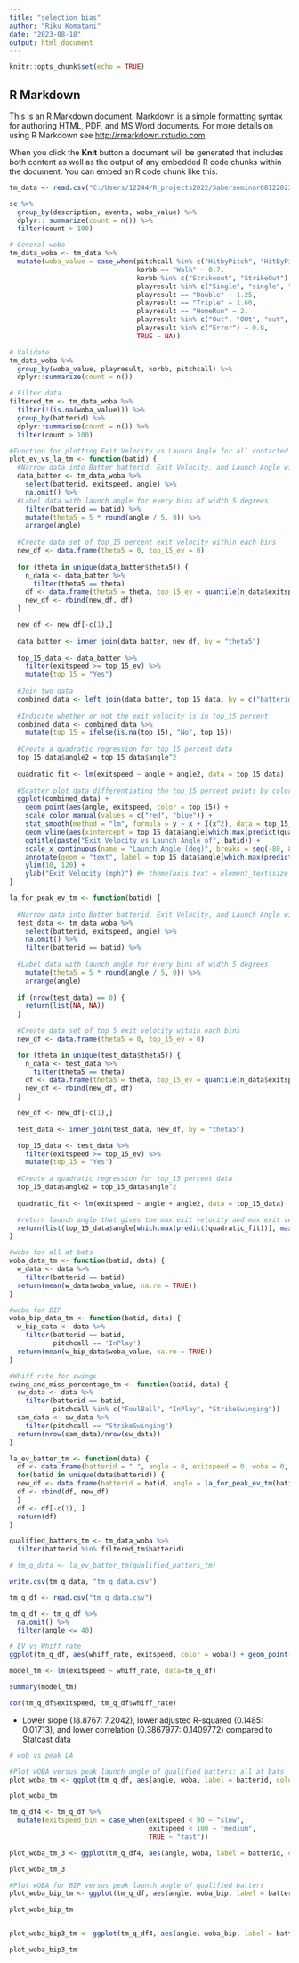 ```yaml
---
title: "selection_bias"
author: "Riku Komatani"
date: "2023-08-18"
output: html_document
---
```


```r
knitr::opts_chunk$set(echo = TRUE)
```

## R Markdown

This is an R Markdown document. Markdown is a simple formatting syntax for authoring HTML, PDF, and MS Word documents. For more details on using R Markdown see <http://rmarkdown.rstudio.com>.

When you click the **Knit** button a document will be generated that includes both content as well as the output of any embedded R code chunks within the document. You can embed an R code chunk like this:

```r
tm_data <- read.csv("C:/Users/12244/R_projects2022/Saberseminar08122023/10276f5c-13b4-4c6c-821f-ba02fa3a5771.csv")
```


```r
sc %>%
  group_by(description, events, woba_value) %>%
  dplyr:: summarize(count = n()) %>%
  filter(count > 100)

```


```r
# General woba
tm_data_woba <- tm_data %>%
  mutate(woba_value = case_when(pitchcall %in% c("HitbyPitch", "HitByPitch") ~ 0,
                                korbb == "Walk" ~ 0.7,
                                korbb %in% c("Strikeout", "StrikeOut") ~ 0,
                                playresult %in% c("Single", "single", "SIngle") ~ 0.9,
                                playresult == "Double" ~ 1.25,
                                playresult == "Triple" ~ 1.60,
                                playresult == "HomeRun" ~ 2,
                                playresult %in% c("Out", "OUt", "out", "FieldersChoice", "Fielderschoice") ~ 0,
                                playresult %in% c("Error") ~ 0.9,
                                TRUE ~ NA))

```

```r
# Validate
tm_data_woba %>%
  group_by(woba_value, playresult, korbb, pitchcall) %>%
  dplyr::summarize(count = n())
```

```r
# Filter data
filtered_tm <- tm_data_woba %>%
  filter(!(is.na(woba_value))) %>%
  group_by(batterid) %>%
  dplyr::summarise(count = n()) %>%
  filter(count > 100)
```

```r
#Function for plotting Exit Velocity vs Launch Angle for all contacted balls for a batter
plot_ev_vs_la_tm <- function(batid) {
  #Narrow data into Batter batterid, Exit Velocity, and Launch Angle with non NA value. Filter to in-play.
  data_batter <- tm_data_woba %>%
    select(batterid, exitspeed, angle) %>%
    na.omit() %>%
  #Label data with launch angle for every bins of width 5 degrees
    filter(batterid == batid) %>%
    mutate(theta5 = 5 * round(angle / 5, 0)) %>%
    arrange(angle)
  
  #Create data set of top_15 percent exit velocity within each bins
  new_df <- data.frame(theta5 = 0, top_15_ev = 0)
  
  for (theta in unique(data_batter$theta5)) {
    n_data <- data_batter %>% 
      filter(theta5 == theta)
    df <- data.frame(theta5 = theta, top_15_ev = quantile(n_data$exitspeed, seq(0, 1, 1/20))[18])
    new_df <- rbind(new_df, df)
  }

  new_df <- new_df[-c(1),]
  
  data_batter <- inner_join(data_batter, new_df, by = "theta5")
  
  top_15_data <- data_batter %>%
    filter(exitspeed >= top_15_ev) %>%
    mutate(top_15 = "Yes")
    
  #Join two data
  combined_data <- left_join(data_batter, top_15_data, by = c("batterid", "exitspeed", "angle", "theta5"))
  
  #Indicate whether or not the exit velocity is in top_15 percent
  combined_data <- combined_data %>%
    mutate(top_15 = ifelse(is.na(top_15), "No", top_15))
  
  #Create a quadratic regression for top_15 percent data
  top_15_data$angle2 = top_15_data$angle^2
  
  quadratic_fit <- lm(exitspeed ~ angle + angle2, data = top_15_data)
  
  #Scatter plot data differentiating the top_15 percent points by color and indicating the maximum predicted value for the launch angle that gives the max exit velocity using the quadratic regression
  ggplot(combined_data) + 
    geom_point(aes(angle, exitspeed, color = top_15)) + 
    scale_color_manual(values = c("red", "blue")) + 
    stat_smooth(method = "lm", formula = y ~ x + I(x^2), data = top_15_data, aes(angle, exitspeed), color = "black", se = FALSE) + 
    geom_vline(aes(xintercept = top_15_data$angle[which.max(predict(quadratic_fit))]), linetype = "dashed") + 
    ggtitle(paste("Exit Velocity vs Launch Angle of", batid)) + 
    scale_x_continuous(name = "Launch Angle (deg)", breaks = seq(-80, 80, by = 20)) + 
    annotate(geom = "text", label = top_15_data$angle[which.max(predict(quadratic_fit))], x = top_15_data$angle[which.max(predict(quadratic_fit))], y = 40, vjust = 1, fontface="bold") +
    ylim(10, 120) + 
    ylab("Exit Velocity (mph)") #+ theme(axis.text = element_text(size = 14), axis.title = element_text(size = 16), plot.title = element_text(size = 18), legend.text = element_text(size = 14), legend.title = element_text(size = 16))
}

```

```r
la_for_peak_ev_tm <- function(batid) {
  
  #Narrow data into Batter batterid, Exit Velocity, and Launch Angle with non NA value. Filter to in-play.
  test_data <- tm_data_woba %>%
    select(batterid, exitspeed, angle) %>%
    na.omit() %>%
    filter(batterid == batid) %>%
    
  #Label data with launch angle for every bins of width 5 degrees
    mutate(theta5 = 5 * round(angle / 5, 0)) %>%
    arrange(angle)
  
  if (nrow(test_data) == 0) {
    return(list(NA, NA))
  }
  
  #Create data set of top 5 exit velocity within each bins
  new_df <- data.frame(theta5 = 0, top_15_ev = 0)

  for (theta in unique(test_data$theta5)) {
    n_data <- test_data %>% 
      filter(theta5 == theta)
    df <- data.frame(theta5 = theta, top_15_ev = quantile(n_data$exitspeed, seq(0, 1, 1/20))[18])
    new_df <- rbind(new_df, df)
  }

  new_df <- new_df[-c(1),]
  
  test_data <- inner_join(test_data, new_df, by = "theta5")

  top_15_data <- test_data %>%
    filter(exitspeed >= top_15_ev) %>%
    mutate(top_15 = "Yes")
  
  #Create a quadratic regression for top_15 percent data
  top_15_data$angle2 = top_15_data$angle^2
  
  quadratic_fit <- lm(exitspeed ~ angle + angle2, data = top_15_data)

  #return launch angle that gives the max exit velocity and max exit velocity as a list
  return(list(top_15_data$angle[which.max(predict(quadratic_fit))], max(predict(quadratic_fit))))
}
```

```r
#woba for all at bats 
woba_data_tm <- function(batid, data) {
  w_data <- data %>%
    filter(batterid == batid)
  return(mean(w_data$woba_value, na.rm = TRUE))
}

#woba for BIP 
woba_bip_data_tm <- function(batid, data) {
  w_bip_data <- data %>%
    filter(batterid == batid,
           pitchcall == 'InPlay')
  return(mean(w_bip_data$woba_value, na.rm = TRUE))
}

#Whiff rate for swings
swing_and_miss_percentage_tm <- function(batid, data) {
  sw_data <- data %>%
    filter(batterid == batid,
           pitchcall %in% c("FoulBall", "InPlay", "StrikeSwinging"))
  sam_data <- sw_data %>%
    filter(pitchcall == "StrikeSwinging")
  return(nrow(sam_data)/nrow(sw_data))
}
```

```r
la_ev_batter_tm <- function(data) {
  df <- data.frame(batterid = " ", angle = 0, exitspeed = 0, woba = 0, woba_bip = 0, whiff_rate = 0)
  for(batid in unique(data$batterid)) {
  new_df <- data.frame(batterid = batid, angle = la_for_peak_ev_tm(batid)[[1]], exitspeed = la_for_peak_ev_tm(batid)[[2]], woba = woba_data_tm(batid, data), woba_bip = woba_bip_data_tm(batid, data), whiff_rate = swing_and_miss_percentage_tm(batid, data))
  df <- rbind(df, new_df)
  }
  df <- df[-c(1), ]
  return(df)
}

qualified_batters_tm <- tm_data_woba %>%
  filter(batterid %in% filtered_tm$batterid)

# tm_q_data <- la_ev_batter_tm(qualified_batters_tm)

write.csv(tm_q_data, "tm_q_data.csv")

tm_q_df <- read.csv("tm_q_data.csv")

tm_q_df <- tm_q_df %>%
  na.omit() %>%
  filter(angle <= 40)
```


```r
# EV vs Whiff rate
ggplot(tm_q_df, aes(whiff_rate, exitspeed, color = woba)) + geom_point() + geom_smooth(method='gam') + scale_colour_gradientn(colours = (rainbow(5))) 

model_tm <- lm(exitspeed ~ whiff_rate, data=tm_q_df)

summary(model_tm)

cor(tm_q_df$exitspeed, tm_q_df$whiff_rate)
```
- Lower slope (18.8767: 7.2042), lower adjusted R-squared (0.1485: 0.01713), and lower correlation (0.3867977: 0.1409772) compared to Statcast data

```r
# wob vs peak LA

#Plot wOBA versus peak launch angle of qualified batters: all at bats 
plot_woba_tm <- ggplot(tm_q_df, aes(angle, woba, label = batterid, color = exitspeed)) + geom_point() + geom_smooth() + xlab("Peak Launch Angle (deg)") + ylab("Weighted On-base Average") + scale_colour_gradientn(colours = (rainbow(5)))

plot_woba_tm

tm_q_df4 <- tm_q_df %>%
  mutate(exitspeed_bin = case_when(exitspeed < 90 ~ "slow",
                                   exitspeed < 100 ~ "medium",
                                   TRUE ~ "fast"))

plot_woba_tm_3 <- ggplot(tm_q_df4, aes(angle, woba, label = batterid, color = exitspeed_bin)) + geom_point() + geom_smooth(method='gam') + xlab("Peak Launch Angle (deg)") + ylab("Weighted On-base Average") + scale_color_manual(values=c("fast" = "blue", "medium" = "green", "slow" = "red"))

plot_woba_tm_3

```


```r
#Plot wOBA for BIP versus peak launch angle of qualified batters
plot_woba_bip_tm <- ggplot(tm_q_df, aes(angle, woba_bip, label = batterid, color = exitspeed)) + geom_point() + geom_smooth(method='gam') + xlab("Peak Launch Angle (deg)") + ylab("Weighted On-base Average for BIP") + scale_colour_gradientn(colours = (rainbow(5)))

plot_woba_bip_tm


plot_woba_bip3_tm <- ggplot(tm_q_df4, aes(angle, woba_bip, label = batterid, color = exitspeed_bin)) + geom_point() + geom_smooth(method='gam') + xlab("Peak Launch Angle (deg)") + ylab("Weighted On-base Average for BIP") + scale_color_manual(values=c("fast" = "blue", "medium" = "green", "slow" = "red"))

plot_woba_bip3_tm


```




